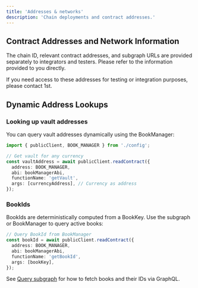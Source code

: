 ```yaml
---
title: 'Addresses & networks'
description: 'Chain deployments and contract addresses.'
---
```


## Contract Addresses and Network Information

The chain ID, relevant contract addresses, and subgraph URLs are provided separately to integrators and testers. Please refer to the information provided to you directly.

If you need access to these addresses for testing or integration purposes, please contact 1st.

## Dynamic Address Lookups

### Looking up vault addresses

You can query vault addresses dynamically using the BookManager:

```ts
import { publicClient, BOOK_MANAGER } from './config';

// Get vault for any currency
const vaultAddress = await publicClient.readContract({
  address: BOOK_MANAGER,
  abi: bookManagerAbi,
  functionName: 'getVault',
  args: [currencyAddress], // Currency as address
});
```

### BookIds

BookIds are deterministically computed from a BookKey. Use the subgraph or BookManager to query active books:

```ts
// Query BookId from BookManager
const bookId = await publicClient.readContract({
  address: BOOK_MANAGER,
  abi: bookManagerAbi,
  functionName: 'getBookId',
  args: [bookKey],
});
```

See [Query subgraph](/mms-api/guides/query-subgraph) for how to fetch books and their IDs via GraphQL.
